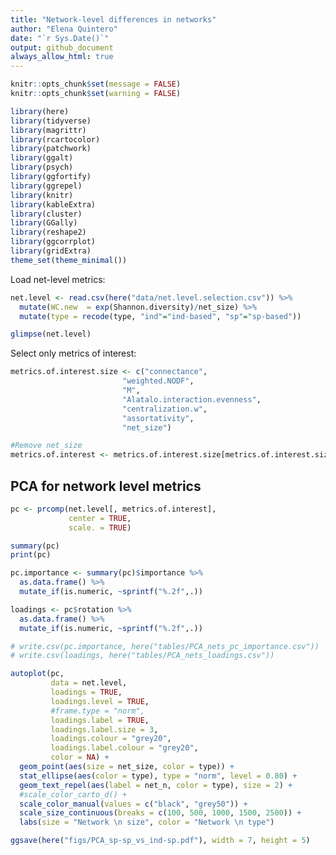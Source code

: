 ```yaml
---
title: "Network-level differences in networks"
author: "Elena Quintero"
date: "`r Sys.Date()`"
output: github_document
always_allow_html: true
---
```


```r
knitr::opts_chunk$set(message = FALSE)
knitr::opts_chunk$set(warning = FALSE)
```


```r
library(here)
library(tidyverse)
library(magrittr)
library(rcartocolor)
library(patchwork)
library(ggalt)
library(psych)
library(ggfortify)
library(ggrepel)
library(knitr)
library(kableExtra)
library(cluster)
library(GGally)
library(reshape2)
library(ggcorrplot)
library(gridExtra)
theme_set(theme_minimal())
```

Load net-level metrics:

```r
net.level <- read.csv(here("data/net.level.selection.csv")) %>%
  mutate(WC.new  = exp(Shannon.diversity)/net_size) %>%
  mutate(type = recode(type, "ind"="ind-based", "sp"="sp-based"))

glimpse(net.level)
```


Select only metrics of interest:

```r
metrics.of.interest.size <- c("connectance", 
                         "weighted.NODF", 
                         "M", 
                         "Alatalo.interaction.evenness",
                         "centralization.w",
                         "assortativity",
                         "net_size")

#Remove net_size
metrics.of.interest <- metrics.of.interest.size[metrics.of.interest.size != "net_size"]
```


## PCA for network level metrics

```r
pc <- prcomp(net.level[, metrics.of.interest],
             center = TRUE,
             scale. = TRUE)

summary(pc)
print(pc)

pc.importance <- summary(pc)$importance %>% 
  as.data.frame() %>% 
  mutate_if(is.numeric, ~sprintf("%.2f",.))

loadings <- pc$rotation %>% 
  as.data.frame() %>% 
  mutate_if(is.numeric, ~sprintf("%.2f",.))

# write.csv(pc.importance, here("tables/PCA_nets_pc_importance.csv"))
# write.csv(loadings, here("tables/PCA_nets_loadings.csv"))

autoplot(pc,
         data = net.level,
         loadings = TRUE,
         loadings.level = TRUE,
         #frame.type = "norm",
         loadings.label = TRUE, 
         loadings.label.size = 3,
         loadings.colour = "grey20",
         loadings.label.colour = "grey20",
         color = NA) +
  geom_point(aes(size = net_size, color = type)) +
  stat_ellipse(aes(color = type), type = "norm", level = 0.80) + 
  geom_text_repel(aes(label = net_n, color = type), size = 2) +
  #scale_color_carto_d() +
  scale_color_manual(values = c("black", "grey50")) +
  scale_size_continuous(breaks = c(100, 500, 1000, 1500, 2500)) + 
  labs(size = "Network \n size", color = "Network \n type")

ggsave(here("figs/PCA_sp-sp_vs_ind-sp.pdf"), width = 7, height = 5)
```


